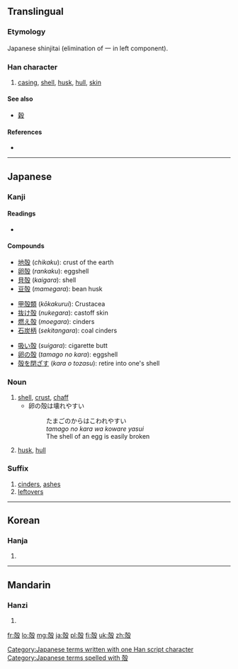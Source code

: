 {{also|壳|殼|穀}}
==Translingual==
{{ja-forms|殻|[[壳]]|[[殼]]}}

===Etymology===
Japanese shinjitai {{Han simp|殼}} (elimination of 一 in left component).

===Han character===
{{Han char|rn=79|rad=殳|as=07|sn=11|four=|canj=土弓竹弓水 (GNHNE), XX土弓竹 (XXGNH)|ids=⿰[[壳]][[殳]]}}

# [[casing]], [[shell]], [[husk]], [[hull]], [[skin]]

====See also====
* [[穀]] <!-- Graphically similar -->

====References====
* {{Han ref|kx=0586.011|dj=0978.120|hdz=32159.050|uh=6BBB|ud=27579}}

----

==Japanese==

===Kanji===
{{ja-kanji|grade=c|rs=殳07}}

====Readings====
* {{ja-readings|on=[[かく]] (''kaku''), [[こく]] (''koku''), [[ばい]] (''bai'')|kun=[[から]] (''kara''), [[がら]] (''gara'')}}

====Compounds====
{{top3}}
* [[地殻]] (''chikaku''): crust of the earth
* [[卵殻]] (''rankaku''): eggshell
* [[貝殻]] (''kaigara''): shell
* [[豆殻]] (''mamegara''): bean husk
{{mid3}}
* [[甲殻類]] (''kōkakurui''): Crustacea
* [[抜け殻]] (''nukegara''): castoff skin
* [[燃え殻]] (''moegara''): cinders
* [[石炭柄]] (''sekitangara''): coal cinders
{{mid3}}
* [[吸い殻]] (''suigara''): cigarette butt
* [[卵の殻]] (''tamago no kara''): eggshell
* [[殻を閉ざす]] (''kara o tozasu''): retire into one's shell
{{bottom}}

===Noun===
{{ja-noun|k|hira=から|rom=kara}}

# [[shell]], [[crust]], [[chaff]]
#* 卵の殻は壊れやすい
#*: たまごのからはこわれやすい
#*: ''tamago no kara wa koware yasui''
#*: The shell of an egg is easily broken
# [[husk]], [[hull]]

===Suffix===
{{ja-pos|k|suffix|hira=がら|rom=-gara|hidx=から}}

# [[cinders]], [[ashes]]
# [[leftovers]]

[[Category:Japanese terms written with one Han script character]]
[[Category:Japanese terms spelled with 殻]]

----

==Korean==

===Hanja===
{{ko-hanja|hangeul=각|eumhun=|rv=gak|mr=kak|y=kak}}

# {{defn|lang=ko|sort=殳07}}

----

==Mandarin==

===Hanzi===
{{cmn-hanzi|sim=壳|pin=[[ké]] ([[ke2]]), [[qiào]] ([[qiao4]]), [[què]] ([[que4]])|wg=k'o<sup>2</sup>, ch'iao<sup>4</sup>, ch'üeh<sup>4</sup>}}

# {{defn|lang=cmn|sort=殳07}}

[[fr:殻]]
[[lo:殻]]
[[mg:殻]]
[[ja:殻]]
[[pl:殻]]
[[fi:殻]]
[[uk:殻]]
[[zh:殻]]